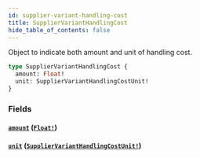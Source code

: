 ```yaml
---
id: supplier-variant-handling-cost
title: SupplierVariantHandlingCost
hide_table_of_contents: false
---
```



Object to indicate both amount and unit of handling cost.

```graphql
type SupplierVariantHandlingCost {
  amount: Float!
  unit: SupplierVariantHandlingCostUnit!
}
```


### Fields

#### [`amount`](#) ([`Float!`](/developers/supplier-apis/supply-api/graphql/reference/scalars/float))




#### [`unit`](#) ([`SupplierVariantHandlingCostUnit!`](/developers/supplier-apis/supply-api/graphql/reference/enums/supplier-variant-handling-cost-unit))






